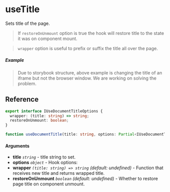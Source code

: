 
<Meta title="Dom/useDocumentTitle" component={Example} />

# useTitle

Sets title of the page.

> If `restoreOnUnmount` option is true the hook will restore title to the state it was on component
> mount.

> `wrapper` option is useful to prefix or suffix the title all over the page.

##### Example

<Canvas>
  <Story inline story={Example} />
</Canvas>

> Due to storybook structure, above example is changing the title of an iframe but not the browser
> window. We are working on solving the problem.

## Reference

```ts
export interface IUseDocumentTitleOptions {
  wrapper: (title: string) => string;
  restoreOnUnmount: boolean;
}

function useDocumentTitle(title: string, options: Partial<IUseDocumentTitleOptions> = {}): void;
```

#### Arguments

- **title** _`string`_ - title string to set.
- **options** _`object`_ - Hook options:
- **wrapper** _`(title: string) => string`_ _(default: undefined)_ - Function that receives new
  title and returns wrapped title.
- **restoreOnUnmount** _`boolean`_ _(default: undefined)_ - Whether to restore page title on
  component unmount.
